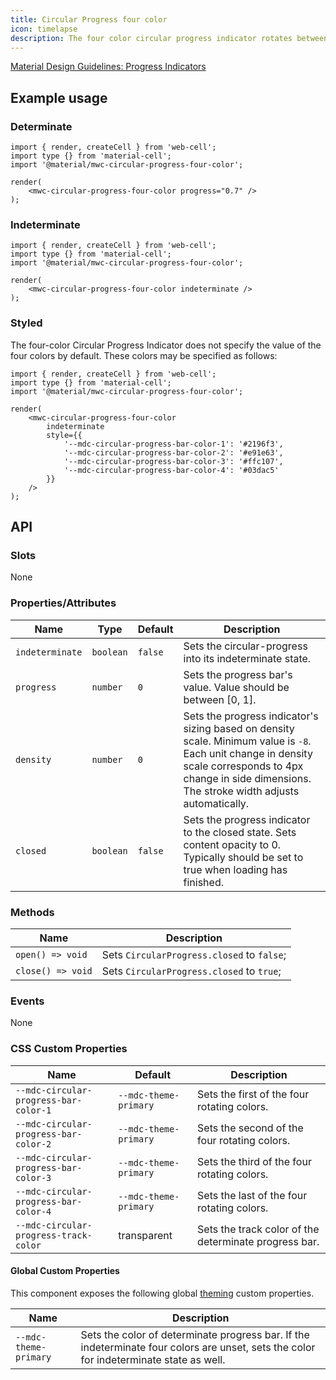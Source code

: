 ```yaml
---
title: Circular Progress four color
icon: timelapse
description: The four color circular progress indicator rotates between four colors in indeterminate mode.
---
```




[Material Design Guidelines: Progress Indicators][1]

## Example usage

### Determinate

<Example>
    <mwc-circular-progress-four-color progress="0.7" />
</Example>

```TSX
import { render, createCell } from 'web-cell';
import type {} from 'material-cell';
import '@material/mwc-circular-progress-four-color';

render(
    <mwc-circular-progress-four-color progress="0.7" />
);
```

### Indeterminate

<Example>
    <mwc-circular-progress-four-color indeterminate />
</Example>

```TSX
import { render, createCell } from 'web-cell';
import type {} from 'material-cell';
import '@material/mwc-circular-progress-four-color';

render(
    <mwc-circular-progress-four-color indeterminate />
);
```

### Styled

The four-color Circular Progress Indicator does not specify the value of the
four colors by default. These colors may be specified as follows:

<Example>
    <mwc-circular-progress-four-color
        indeterminate
        style={{
            '--mdc-circular-progress-bar-color-1': '#2196f3',
            '--mdc-circular-progress-bar-color-2': '#e91e63',
            '--mdc-circular-progress-bar-color-3': '#ffc107',
            '--mdc-circular-progress-bar-color-4': '#03dac5'
        }}
    />
</Example>

```TSX
import { render, createCell } from 'web-cell';
import type {} from 'material-cell';
import '@material/mwc-circular-progress-four-color';

render(
    <mwc-circular-progress-four-color
        indeterminate
        style={{
            '--mdc-circular-progress-bar-color-1': '#2196f3',
            '--mdc-circular-progress-bar-color-2': '#e91e63',
            '--mdc-circular-progress-bar-color-3': '#ffc107',
            '--mdc-circular-progress-bar-color-4': '#03dac5'
        }}
    />
);
```

## API

### Slots

None

### Properties/Attributes

| Name            | Type      | Default | Description                                                                                                                                                                                                 |
| --------------- | --------- | ------- | ----------------------------------------------------------------------------------------------------------------------------------------------------------------------------------------------------------- |
| `indeterminate` | `boolean` | `false` | Sets the circular-progress into its indeterminate state.                                                                                                                                                    |
| `progress`      | `number`  | `0`     | Sets the progress bar's value. Value should be between [0, 1].                                                                                                                                              |
| `density`       | `number`  | `0`     | Sets the progress indicator's sizing based on density scale. Minimum value is `-8`. Each unit change in density scale corresponds to 4px change in side dimensions. The stroke width adjusts automatically. |
| `closed`        | `boolean` | `false` | Sets the progress indicator to the closed state. Sets content opacity to 0. Typically should be set to true when loading has finished.                                                                      |

### Methods

| Name              | Description                                |
| ----------------- | ------------------------------------------ |
| `open() => void`  | Sets `CircularProgress.closed` to `false`; |
| `close() => void` | Sets `CircularProgress.closed` to `true`;  |

### Events

None

### CSS Custom Properties

| Name                                  | Default               | Description                                           |
| ------------------------------------- | --------------------- | ----------------------------------------------------- |
| `--mdc-circular-progress-bar-color-1` | `--mdc-theme-primary` | Sets the first of the four rotating colors.           |
| `--mdc-circular-progress-bar-color-2` | `--mdc-theme-primary` | Sets the second of the four rotating colors.          |
| `--mdc-circular-progress-bar-color-3` | `--mdc-theme-primary` | Sets the third of the four rotating colors.           |
| `--mdc-circular-progress-bar-color-4` | `--mdc-theme-primary` | Sets the last of the four rotating colors.            |
| `--mdc-circular-progress-track-color` | transparent           | Sets the track color of the determinate progress bar. |

#### Global Custom Properties

This component exposes the following global [theming][2] custom properties.

| Name                  | Description                                                                                                                             |
| --------------------- | --------------------------------------------------------------------------------------------------------------------------------------- |
| `--mdc-theme-primary` | Sets the color of determinate progress bar. If the indeterminate four colors are unset, sets the color for indeterminate state as well. |

[1]: https://material.io/components/progress-indicators/#circular-progress-indicators
[2]: https://github.com/material-components/material-components-web-components/blob/master/docs/theming.md
